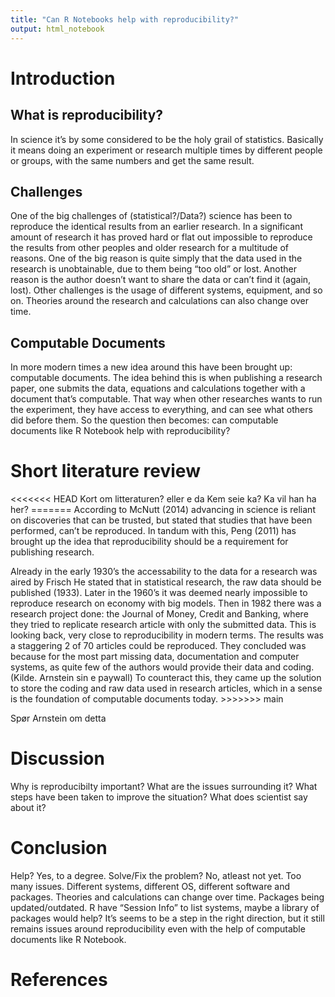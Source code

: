 ```yaml
---
title: "Can R Notebooks help with reproducibility?"
output: html_notebook
---
```


# Introduction

## What is reproducibility?

In science it's by some considered to be the holy grail of statistics. Basically it means doing an experiment or research multiple times by different people or groups, with the same numbers and get the same result.

## Challenges

One of the big challenges of (statistical?/Data?) science has been to reproduce the identical results from an earlier research. In a significant amount of research it has proved hard or flat out impossible to reproduce the results from other peoples and older research for a multitude of reasons. One of the big reason is quite simply that the data used in the research is unobtainable, due to them being "too old" or lost. Another reason is the author doesn't want to share the data or can't find it (again, lost). Other challenges is the usage of different systems, equipment, and so on. Theories around the research and calculations can also change over time.

## Computable Documents

In more modern times a new idea around this have been brought up: computable documents. The idea behind this is when publishing a research paper, one submits the data, equations and calculations together with a document that's computable. That way when other researches wants to run the experiment, they have access to everything, and can see what others did before them. So the question then becomes: can computable documents like R Notebook help with reproducibility?

# Short literature review

<<<<<<< HEAD
Kort om litteraturen? eller e da Kem seie ka? Ka vil han ha her?
=======
According to McNutt (2014) advancing in science is reliant on discoveries that can be trusted, but stated that studies that have been performed, can't be reproduced. In tandum with this, Peng (2011) has brought up the idea that reproducibility should be a requirement for publishing research.

Already in the early 1930's the accessability to the data for a research was aired by Frisch He stated that in statistical research, the raw data should be published (1933). Later in the 1960's it was deemed nearly impossible to reproduce research on economy with big models. Then in 1982 there was a research project done: the Journal of Money, Credit and Banking, where they tried to replicate research article with only the submitted data. This is looking back, very close to reproducibility in modern terms. The results was a staggering 2 of 70 articles could be reproduced. They concluded was because for the most part missing data, documentation and computer systems, as quite few of the authors would provide their data and coding. (Kilde. Arnstein sin e paywall) To counteract this, they came up the solution to store the coding and raw data used in research articles, which in a sense is the foundation of computable documents today.
>>>>>>> main

Spør Arnstein om detta

# Discussion

Why is reproducibilty important? What are the issues surrounding it? What steps have been taken to improve the situation? What does scientist say about it?

# Conclusion

Help? Yes, to a degree. Solve/Fix the problem? No, atleast not yet. Too many issues. Different systems, different OS, different software and packages. Theories and calculations can change over time. Packages being updated/outdated. R have "Session Info" to list systems, maybe a library of packages would help? It's seems to be a step in the right direction, but it still remains issues around reproducibility even with the help of computable documents like R Notebook.

# References
